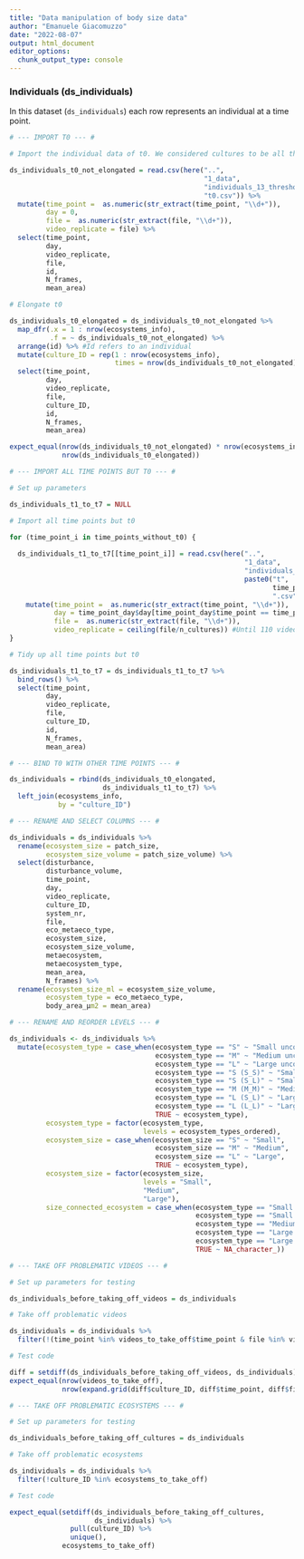 ```yaml
---
title: "Data manipulation of body size data"
author: "Emanuele Giacomuzzo"
date: "2022-08-07"
output: html_document
editor_options: 
  chunk_output_type: console
---
```


### Individuals (ds_individuals)

In this dataset (`ds_individuals`) each row represents an individual at a time point.

```r

# --- IMPORT T0 --- #

# Import the individual data of t0. We considered cultures to be all the same at the beginning (t0). Because of this reason, we filmed only the bottles from which cultures were assembled. Because we want to plot also t0 for the different treatments, we want to assign the video of bottles to all cultures at t0.

ds_individuals_t0_not_elongated = read.csv(here("..",
                                                "1_data", 
                                                "individuals_13_threshold", 
                                                "t0.csv")) %>%
  mutate(time_point =  as.numeric(str_extract(time_point, "\\d+")),
         day = 0,
         file =  as.numeric(str_extract(file, "\\d+")),
         video_replicate = file) %>%
  select(time_point,
         day,
         video_replicate,
         file,
         id,
         N_frames,
         mean_area)

# Elongate t0

ds_individuals_t0_elongated = ds_individuals_t0_not_elongated %>%
  map_dfr(.x = 1 : nrow(ecosystems_info),
          .f = ~ ds_individuals_t0_not_elongated) %>% 
  arrange(id) %>% #Id refers to an individual
  mutate(culture_ID = rep(1 : nrow(ecosystems_info),
                          times = nrow(ds_individuals_t0_not_elongated))) %>%
  select(time_point,
         day,
         video_replicate,
         file,
         culture_ID,
         id,
         N_frames,
         mean_area)

expect_equal(nrow(ds_individuals_t0_not_elongated) * nrow(ecosystems_info),
             nrow(ds_individuals_t0_elongated))
```

```r

# --- IMPORT ALL TIME POINTS BUT T0 --- #

# Set up parameters

ds_individuals_t1_to_t7 = NULL

# Import all time points but t0

for (time_point_i in time_points_without_t0) {
  
  ds_individuals_t1_to_t7[[time_point_i]] = read.csv(here("..",
                                                          "1_data", 
                                                          "individuals_13_threshold", 
                                                          paste0("t", 
                                                                 time_point_i, 
                                                                 ".csv"))) %>%
    mutate(time_point =  as.numeric(str_extract(time_point, "\\d+")),
           day = time_point_day$day[time_point_day$time_point == time_point_i],
           file =  as.numeric(str_extract(file, "\\d+")),
           video_replicate = ceiling(file/n_cultures)) #Until 110 video replicate = 1, then 2
}

# Tidy up all time points but t0

ds_individuals_t1_to_t7 = ds_individuals_t1_to_t7 %>%
  bind_rows() %>%
  select(time_point,
         day,
         video_replicate,
         file,
         culture_ID,
         id,
         N_frames,
         mean_area)
```

```r

# --- BIND T0 WITH OTHER TIME POINTS --- #

ds_individuals = rbind(ds_individuals_t0_elongated,
                       ds_individuals_t1_to_t7) %>%
  left_join(ecosystems_info,
            by = "culture_ID") 
```

```r

# --- RENAME AND SELECT COLUMNS --- #

ds_individuals = ds_individuals %>% 
  rename(ecosystem_size = patch_size,
         ecosystem_size_volume = patch_size_volume) %>%
  select(disturbance,
         disturbance_volume,
         time_point,
         day,
         video_replicate,
         culture_ID,
         system_nr,
         file,
         eco_metaeco_type,
         ecosystem_size,
         ecosystem_size_volume,
         metaecosystem,
         metaecosystem_type,
         mean_area,
         N_frames) %>% 
  rename(ecosystem_size_ml = ecosystem_size_volume,
         ecosystem_type = eco_metaeco_type,
         body_area_µm2 = mean_area)
```

```r

# --- RENAME AND REORDER LEVELS --- #

ds_individuals <- ds_individuals %>%
  mutate(ecosystem_type = case_when(ecosystem_type == "S" ~ "Small unconnected",
                                    ecosystem_type == "M" ~ "Medium unconnected",
                                    ecosystem_type == "L" ~ "Large unconnected",
                                    ecosystem_type == "S (S_S)" ~ "Small connected to small",
                                    ecosystem_type == "S (S_L)" ~ "Small connected to large",
                                    ecosystem_type == "M (M_M)" ~ "Medium connected to medium",
                                    ecosystem_type == "L (S_L)" ~ "Large connected to small",
                                    ecosystem_type == "L (L_L)" ~ "Large connected to large",
                                    TRUE ~ ecosystem_type), 
         ecosystem_type = factor(ecosystem_type,
                                 levels = ecosystem_types_ordered),
         ecosystem_size = case_when(ecosystem_size == "S" ~ "Small",
                                    ecosystem_size == "M" ~ "Medium",
                                    ecosystem_size == "L" ~ "Large",
                                    TRUE ~ ecosystem_type),
         ecosystem_size = factor(ecosystem_size,
                                 levels = "Small", 
                                 "Medium", 
                                 "Large"),
         size_connected_ecosystem = case_when(ecosystem_type == "Small connected to small" ~ "Small",
                                              ecosystem_type == "Small connected to large" ~ "Large",
                                              ecosystem_type == "Medium connected to medium" ~ "Medium",
                                              ecosystem_type == "Large connected to large" ~ "Large",
                                              ecosystem_type == "Large connected to small" ~ "Small",
                                              TRUE ~ NA_character_))
```

```r

# --- TAKE OFF PROBLEMATIC VIDEOS --- #

# Set up parameters for testing

ds_individuals_before_taking_off_videos = ds_individuals

# Take off problematic videos

ds_individuals = ds_individuals %>%
  filter(!(time_point %in% videos_to_take_off$time_point & file %in% videos_to_take_off$file))

# Test code

diff = setdiff(ds_individuals_before_taking_off_videos, ds_individuals)
expect_equal(nrow(videos_to_take_off),
             nrow(expand.grid(diff$culture_ID, diff$time_point, diff$file) %>% unique()))
```

```r

# --- TAKE OFF PROBLEMATIC ECOSYSTEMS --- #

# Set up parameters for testing

ds_individuals_before_taking_off_cultures = ds_individuals

# Take off problematic ecosystems

ds_individuals = ds_individuals %>%
  filter(!culture_ID %in% ecosystems_to_take_off)

# Test code

expect_equal(setdiff(ds_individuals_before_taking_off_cultures, 
                     ds_individuals) %>% 
               pull(culture_ID) %>% 
               unique(),
             ecosystems_to_take_off)
```
